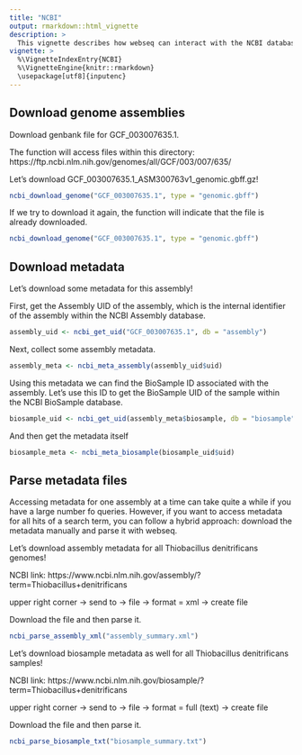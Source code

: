 ```yaml
---
title: "NCBI"
output: rmarkdown::html_vignette
description: >
  This vignette describes how webseq can interact with the NCBI databases.
vignette: >
  %\VignetteIndexEntry{NCBI}
  %\VignetteEngine{knitr::rmarkdown}
  \usepackage[utf8]{inputenc}
---
```


## Download genome assemblies

Download genbank file for GCF_003007635.1.

The function will access files within this directory:
https://ftp.ncbi.nlm.nih.gov/genomes/all/GCF/003/007/635/

Let's download GCF_003007635.1_ASM300763v1_genomic.gbff.gz!

```r
ncbi_download_genome("GCF_003007635.1", type = "genomic.gbff")
```

If we try to download it again, the function will indicate that the file is already downloaded.

```r
ncbi_download_genome("GCF_003007635.1", type = "genomic.gbff")
```

## Download metadata

Let's download some metadata for this assembly!

First, get the Assembly UID of the assembly, which is the internal identifier of the assembly within the NCBI Assembly database.

```r
assembly_uid <- ncbi_get_uid("GCF_003007635.1", db = "assembly")
```

Next, collect some assembly metadata.

```r
assembly_meta <- ncbi_meta_assembly(assembly_uid$uid)
```

Using this metadata we can find the BioSample ID associated with the assembly. Let's use this ID to get the BioSample UID of the sample within the NCBI BioSample database.

```r
biosample_uid <- ncbi_get_uid(assembly_meta$biosample, db = "biosample")
```

And then get the metadata itself

```r
biosample_meta <- ncbi_meta_biosample(biosample_uid$uid)
```

## Parse metadata files

Accessing metadata for one assembly at a time can take quite a while if you have a large number fo queries. However, if you want to access metadata for all hits of a search term, you can follow a hybrid approach: download the metadata manually and parse it with webseq.

Let's download assembly metadata for all Thiobacillus denitrificans genomes!

NCBI link:
https://www.ncbi.nlm.nih.gov/assembly/?term=Thiobacillus+denitrificans

upper right corner -> send to -> file -> format = xml -> create file

Download the file and then parse it.

```r
ncbi_parse_assembly_xml("assembly_summary.xml")
```

Let's download biosample metadata as well for all Thiobacillus denitrificans samples!

NCBI link:
https://www.ncbi.nlm.nih.gov/biosample/?term=Thiobacillus+denitrificans

upper right corner -> send to -> file -> format = full (text) -> create file

Download the file and then parse it.

```r
ncbi_parse_biosample_txt("biosample_summary.txt")
```
